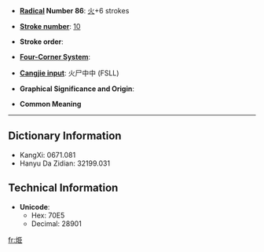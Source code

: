 * '''[[Wiktionary:Chinese radical index| Radical]] Number 86''': [[Wiktionary:Chinese radical index 火|火]]+6 strokes

* '''[[Wiktionary:Chinese total strokes index|Stroke number]]''': [[Wiktionary:Chinese total strokes index 10|10]]

* '''Stroke order''': 

* '''[[Wiktionary:Chinese four corner index|Four-Corner System]]''': 

* '''[[Wiktionary:Chinese Cangjie index|Cangjie input]]''': 火尸中中 (FSLL)

* '''Graphical Significance and Origin''': 

* '''Common Meaning'''

----

== Dictionary Information ==

* KangXi: 0671.081
* Hanyu Da Zidian: 32199.031

== Technical Information ==

* '''Unicode''':
** Hex: 70E5
** Decimal: 28901

[[fr:烥]]